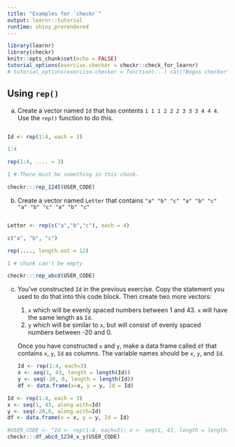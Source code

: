 ```yaml
---
title: "Examples for `checkr`"
output: learnr::tutorial
runtime: shiny_prerendered
---
```


```r
library(learnr)
library(checkr)
knitr::opts_chunk$set(echo = FALSE)
tutorial_options(exercise.checker = checkr::check_for_learnr)
# tutorial_options(exercise.checker = function(...) cat("Bogus checker\n"))
```






## Using `rep()`

a. Create a vector named `Id` that has contents `1 1 1 2 2 2 3 3 3 4 4 4`. Use the `rep()` function to do this.
```r

```

```r
Id <- rep(1:4, each = 3)
```

```r
1:4
```

```r
rep(1:4, .... = 3) 
```

```r
1 # There must be something in this chunk.
```

```r
checkr:::rep_1245(USER_CODE)
```


b. Create a vector named `Letter` that contains `"a" "b" "c" "a" "b" "c" "a" "b" "c" "a" "b" "c"`
```r

```

```r
Letter <- rep(c("a","b","c"), each = 4)
```

```r
c("a", "b", "c")
```

```r
rep(...., length.out = 12)
```

```r
1 # chunk can't be empty
```

```r
checkr:::rep_abcd(USER_CODE)
```


c. You've constructed `Id` in the previous exercise. Copy the statement you used to do that into this code block. Then create two more vectors:
    1. `x` which will be evenly spaced numbers between 1 and 43. `x` will have the same length as `Id`.
    2. `y` which will be similar to `x`, but will consist of evenly spaced numbers between -20 and 0.
    
    Once you have constructed `x` and `y`, make a data frame called `df` that contains `x`, `y`, `Id` as columns. The variable names should be `x`, `y`, and `Id`.

    ```r
Id <- rep(1:4, each=3) 
x <- seq(1, 43, length = length(Id))
y <- seq(-20, 0, length = length(Id))
df <- data.frame(x=x, y = y, Id = Id)
```

```r
Id <- rep(1:4, each = 3)
x <- seq(1, 43, along.with=Id)
y <- seq(-20,0, along.with=Id)
df <- data.frame(x = x, y = y, Id = Id)
```

```r
#USER_CODE <- "Id <- rep(1:4, each=3); x <- seq(1, 43, length = length(Id)); y <- seq(-20, 0, length = length(Id)); df <- data.frame(x=x, y = y, Id = Id)"
checkr:::df_abcd_1234_x_y(USER_CODE)
```

